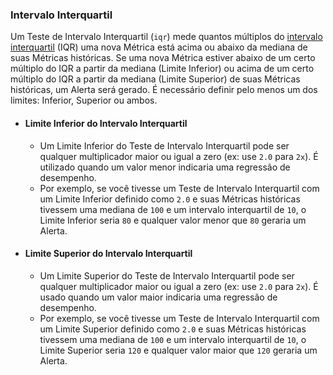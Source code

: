 ### Intervalo Interquartil

Um Teste de Intervalo Interquartil (`iqr`) mede quantos múltiplos do [intervalo interquartil](https://en.wikipedia.org/wiki/Interquartile_range) (IQR)
uma nova Métrica está acima ou abaixo da mediana de suas Métricas históricas.
Se uma nova Métrica estiver abaixo de um certo múltiplo do IQR a partir da mediana (Limite Inferior)
ou acima de um certo múltiplo do IQR a partir da mediana (Limite Superior) de suas Métricas históricas, um Alerta será gerado.
É necessário definir pelo menos um dos limites: Inferior, Superior ou ambos.

- #### Limite Inferior do Intervalo Interquartil
  - Um Limite Inferior do Teste de Intervalo Interquartil pode ser qualquer multiplicador maior ou igual a zero (ex: use `2.0` para `2x`).
É utilizado quando um valor menor indicaria uma regressão de desempenho.
  - Por exemplo, se você tivesse um Teste de Intervalo Interquartil com um Limite Inferior definido como `2.0`
e suas Métricas históricas tivessem uma mediana de `100` e um intervalo interquartil de `10`,
o Limite Inferior seria `80` e
qualquer valor menor que `80` geraria um Alerta.
- #### Limite Superior do Intervalo Interquartil
  - Um Limite Superior do Teste de Intervalo Interquartil pode ser qualquer multiplicador maior ou igual a zero (ex: use `2.0` para `2x`).
É usado quando um valor maior indicaria uma regressão de desempenho.
  - Por exemplo, se você tivesse um Teste de Intervalo Interquartil com um Limite Superior definido como `2.0`
e suas Métricas históricas tivessem uma mediana de `100` e um intervalo interquartil de `10`,
o Limite Superior seria `120` e
qualquer valor maior que `120` geraria um Alerta.